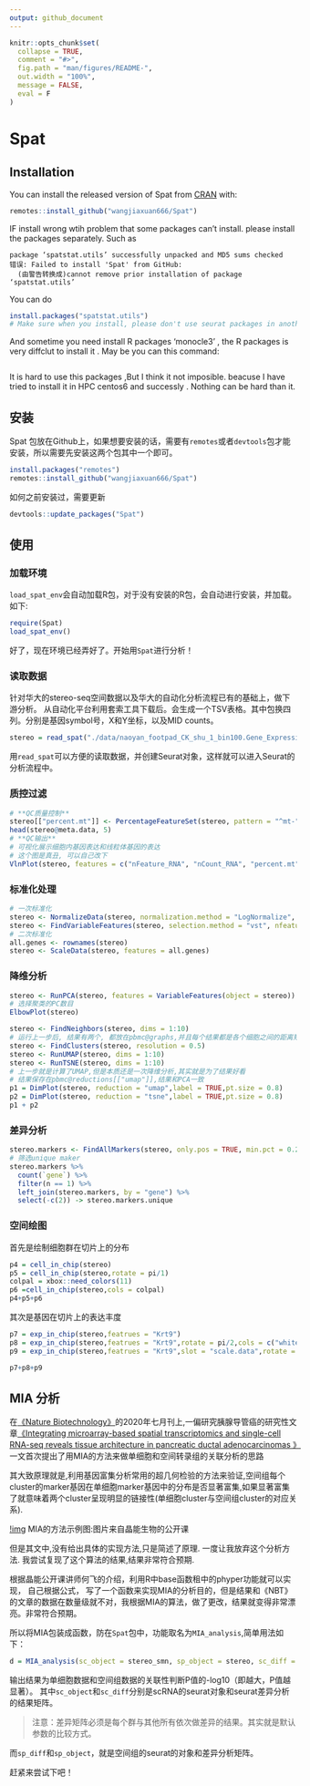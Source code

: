 ```yaml
---
output: github_document
---
```


<!-- README.md is generated from README.Rmd. Please edit that file -->

```r
knitr::opts_chunk$set(
  collapse = TRUE,
  comment = "#>",
  fig.path = "man/figures/README-",
  out.width = "100%",
  message = FALSE,
  eval = F
)
```

# Spat

<!-- badges: start -->
<!-- badges: end -->

## Installation

You can install the released version of Spat from [CRAN](https://CRAN.R-project.org) with:

``` r
remotes::install_github("wangjiaxuan666/Spat")
```
IF install wrong wtih problem that some packages can't install. please install the packages separately. Such as 

```
package ‘spatstat.utils’ successfully unpacked and MD5 sums checked
错误: Failed to install 'Spat' from GitHub:
  (由警告转换成)cannot remove prior installation of package ‘spatstat.utils’
```

You can do 

``` r
install.packages("spatstat.utils")
# Make sure when you install, please don't use seurat packages in another R terminal
```
And sometime you need install R packages 'monocle3' , the R packages is very diffclut to install it . May be you can this command:

```r

```
It is hard to use this packages ,But I think it not imposible. beacuse I have tried to install it in HPC centos6 and successly . Nothing can be hard than it.

## 安装

Spat 包放在Github上，如果想要安装的话，需要有`remotes`或者`devtools`包才能安装，所以需要先安装这两个包其中一个即可。

``` r
install.packages("remotes")
remotes::install_github("wangjiaxuan666/Spat")
```

如何之前安装过，需要更新

``` r
devtools::update_packages("Spat")
```

## 使用

### 加载环境

`load_spat_env`会自动加载R包，对于没有安装的R包，会自动进行安装，并加载。如下:

```r
require(Spat)
load_spat_env()
```
好了，现在环境已经弄好了。开始用`Spat`进行分析！

### 读取数据

针对华大的stereo-seq空间数据以及华大的自动化分析流程已有的基础上，做下游分析。
从自动化平台利用套索工具下载后。会生成一个TSV表格。其中包换四列。分别是基因symbol号，X和Y坐标，以及MID counts。

```r
stereo = read_spat("./data/naoyan_footpad_CK_shu_1_bin100.Gene_Expression_table.tsv")
```

用`read_spat`可以方便的读取数据，并创建Seurat对象，这样就可以进入Seurat的分析流程中。

### 质控过滤

```r
# **QC质量控制**
stereo[["percent.mt"]] <- PercentageFeatureSet(stereo, pattern = "^mt-")
head(stereo@meta.data, 5)
# **QC输出**
# 可视化展示细胞内基因表达和线粒体基因的表达
# 这个图是真丑, 可以自己改下
VlnPlot(stereo, features = c("nFeature_RNA", "nCount_RNA", "percent.mt"), ncol = 3,cols = "#EB4B17")
```
### 标准化处理

```r
# 一次标准化
stereo <- NormalizeData(stereo, normalization.method = "LogNormalize", scale.factor = 10000)
stereo <- FindVariableFeatures(stereo, selection.method = "vst", nfeatures = 2000)
# 二次标准化
all.genes <- rownames(stereo)
stereo <- ScaleData(stereo, features = all.genes)
```

### 降维分析

```r
stereo <- RunPCA(stereo, features = VariableFeatures(object = stereo))
# 选择聚类的PC数目
ElbowPlot(stereo)
```

```r
stereo <- FindNeighbors(stereo, dims = 1:10)
# 运行上一步后, 结果有两个, 都放在pbmc@graphs,并且每个结果都是各个细胞之间的距离矩阵
stereo <- FindClusters(stereo, resolution = 0.5)
stereo <- RunUMAP(stereo, dims = 1:10)
stereo <- RunTSNE(stereo, dims = 1:10)
# 上一步就是计算了UMAP,但是本质还是一次降维分析,其实就是为了结果好看
# 结果保存在pbmc@reductions[["umap"]],结果和PCA一致
p1 = DimPlot(stereo, reduction = "umap",label = TRUE,pt.size = 0.8)
p2 = DimPlot(stereo, reduction = "tsne",label = TRUE,pt.size = 0.8)
p1 + p2
```

###  差异分析



```r
stereo.markers <- FindAllMarkers(stereo, only.pos = TRUE, min.pct = 0.25, logfc.threshold = 0.25)
# 筛选unique maker
stereo.markers %>% 
  count(`gene`) %>% 
  filter(n == 1) %>% 
  left_join(stereo.markers, by = "gene") %>%
  select(-c(2)) -> stereo.markers.unique
```

### 空间绘图

首先是绘制细胞群在切片上的分布

```r
p4 = cell_in_chip(stereo)
p5 = cell_in_chip(stereo,rotate = pi/1)
colpal = xbox::need_colors(11)
p6 =cell_in_chip(stereo,cols = colpal)
p4+p5+p6
```

其次是基因在切片上的表达丰度

```r
p7 = exp_in_chip(stereo,featrues = "Krt9")
p8 = exp_in_chip(stereo,featrues = "Krt9",rotate = pi/2,cols = c("white","red","black"))
p9 = exp_in_chip(stereo,featrues = "Krt9",slot = "scale.data",rotate = pi/2,cols = c("white","red","black"))

p7+p8+p9
```

## MIA 分析

在[《Nature Biotechnology》](https://www.nature.com/nbt/)的2020年七月刊上,一偏研究胰腺导管癌的研究性文章[《Integrating microarray-based spatial transcriptomics and single-cell RNA-seq reveals tissue architecture in pancreatic ductal adenocarcinomas 》](https://www.nature.com/articles/s41587-019-0392-8)一文首次提出了用MIA的方法来做单细胞和空间转录组的关联分析的思路

其大致原理就是,利用基因富集分析常用的超几何检验的方法来验证,空间组每个cluster的marker基因在单细胞marker基因中的分布是否显著富集,如果显著富集了就意味着两个cluster呈现明显的链接性(单细胞cluster与空间组cluster的对应关系).

[!img](https://pic-1259340288.cos.ap-guangzhou.myqcloud.com/img/202108092302441628521364SABiZm截屏2021-08-09 下午8.35.20.png)
<centre>MIA的方法示例图:图片来自晶能生物的公开课</centre>

但是其文中,没有给出具体的实现方法,只是简述了原理. 一度让我放弃这个分析方法. 我尝试复现了这个算法的结果,结果非常符合预期.

根据晶能公开课讲师何飞的介绍，利用R中base函数租中的phyper功能就可以实现， 自己根据公式， 写了一个函数来实现MIA的分析目的，但是结果和《NBT》的文章的数据在数量级就不对，我根据MIA的算法，做了更改，结果就变得非常漂亮。非常符合预期。

所以将MIA包装成函数，防在`Spat`包中，功能取名为`MIA_analysis`,简单用法如下：
```r
d = MIA_analysis(sc_object = stereo_smn, sp_object = stereo, sc_diff = sc_diff, sp_diff = sp_diff)
```

输出结果为单细胞数据和空间组数据的关联性判断P值的-log10（即越大，P值越显著）。
其中`sc_object`和`sc_diff`分别是scRNA的seurat对象和seurat差异分析的结果矩阵。

>注意：差异矩阵必须是每个群与其他所有依次做差异的结果。其实就是默认参数的比较方式。

而`sp_diff`和`sp_object`，就是空间组的seurat的对象和差异分析矩阵。

赶紧来尝试下吧！
